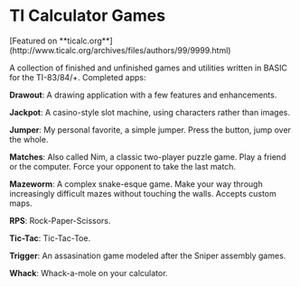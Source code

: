 # TI Calculator Games

<Callout emoji='🧮'>
  [Featured on **ticalc.org**](http://www.ticalc.org/archives/files/authors/99/9999.html)

</Callout>

A collection of finished and unfinished games and utilities written in BASIC for the TI-83/84/+. Completed apps:

**Drawout**: A drawing application with a few features and enhancements.

**Jackpot**: A casino-style slot machine, using characters rather than images.

**Jumper**: My personal favorite, a simple jumper. Press the button, jump over the whole.

**Matches**: Also called Nim, a classic two-player puzzle game. Play a friend or the computer. Force your opponent to take the last match.

**Mazeworm**: A complex snake-esque game. Make your way through increasingly difficult mazes without touching the walls. Accepts custom maps.

**RPS**: Rock-Paper-Scissors.

**Tic-Tac**: Tic-Tac-Toe.

**Trigger**: An assasination game modeled after the Sniper assembly games.

**Whack**: Whack-a-mole on your calculator.
